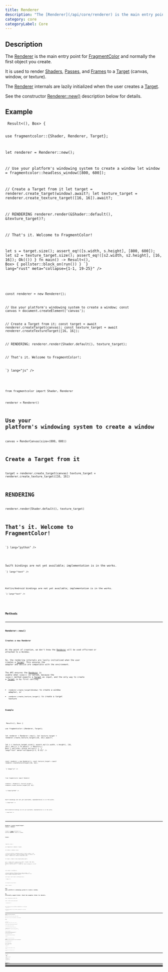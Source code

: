 ```yaml
---
title: Renderer
description: "The [Renderer](/api/core/renderer) is the main entry point for [FragmentColor](https://fragmentcolor.org) and normally the first object you create."
category: core
categoryLabel: Core
---
```



## Description

The [Renderer](/api/core/renderer) is the main entry point for
[FragmentColor](https://fragmentcolor.org) and normally the first object you create.

It is used to render
[Shaders](/api/core/shader),
[Passes](/api/core/pass), and
[Frames](/api/core/frame)
to a [Target](/api/core/target) (canvas, window, or texture).

The [Renderer](/api/core/renderer) internals are lazily initialized
when the user creates a [Target](/api/core/target).

See the constructor [Renderer::new()](/api/core/renderer/#renderernew)
description below for details.



## Example

<Tabs>

<TabItem label="Rust">
<Code
code={`
async fn run() -> Result<(), Box<dyn std::error::Error>> {

use fragmentcolor::{Shader, Renderer, Target};

let renderer = Renderer::new();

// Use your platform's windowing system to create a window
let window = fragmentcolor::headless_window([800, 600]);

// Create a Target from it
let target = renderer.create_target(window).await?;
let texture_target = renderer.create_texture_target([16, 16]).await?;

// RENDERING
renderer.render(&Shader::default(), &texture_target)?;

// That's it. Welcome to FragmentColor!

let s = target.size();
assert_eq!([s.width, s.height], [800, 600]);
let s2 = texture_target.size();
assert_eq!([s2.width, s2.height], [16, 16]);
Ok(())
}
fn main() -> Result<(), Box<dyn std::error::Error>> { pollster::block_on(run()) }
`}
lang="rust" meta="collapse={1-1, 19-25}"
/>

</TabItem>

<TabItem label="JavaScript">
<Code
code={`


const renderer = new Renderer();

// Use your platform's windowing system to create a window;
const canvas = document.createElement('canvas');

// Create a Target from it;
const target = await renderer.createTarget(canvas);
const texture_target = await renderer.createTextureTarget([16, 16]);

// RENDERING;
renderer.render(Shader.default(), texture_target);

// That's it. Welcome to FragmentColor!;

`}
lang="js"
/>

</TabItem>

<TabItem label="Python">
<Code
code={`
from rendercanvas.auto import RenderCanvas, loop

from fragmentcolor import Shader, Renderer

renderer = Renderer()

# Use your platform's windowing system to create a window
canvas = RenderCanvas(size=(800, 600))

# Create a Target from it
target = renderer.create_target(canvas)
texture_target = renderer.create_texture_target([16, 16])

# RENDERING
renderer.render(Shader.default(), texture_target)

# That's it. Welcome to FragmentColor!

`}
lang="python"
/>

</TabItem>

<TabItem label="Swift">
<Aside type="caution" title="Work in progress">Swift bindings are not yet available; implementation is in the works.</Aside>
<Code
code={`
// Swift placeholder â bindings WIP

`}
lang="text"
/>

</TabItem>

<TabItem label="Kotlin">
<Aside type="caution" title="Work in progress">Kotlin/Android bindings are not yet available; implementation is in the works.</Aside>
<Code
code={`
// Kotlin placeholder â bindings WIP

`}
lang="text"
/>

</TabItem>

</Tabs>


## Methods


---

### Renderer::new()

#### Creates a new Renderer

At the point of creation, we don't know the [Renderer](/api/core/renderer) will be used offscreen or attached to a Window.

So, the rendering internals are lazily initialized
when the user creates a [Target](/api/core/target).
This ensures the adapter and device are compatible with the environment.

The API ensures the [Renderer](/api/core/renderer) is usable when `render()` is called,
because the `render()` method expects a [Target](/api/core/target) as input, and
the only way to create a [Target](/api/core/target)
is by first calling:

- `renderer.create_target(Window)` to create a window adapter, or
- `renderer.create_texture_target()` to create a target texture

#### Example

<Tabs>

<TabItem label="Rust">
<Code
code={`
async fn run() -> Result<(), Box<dyn std::error::Error>> {

use fragmentcolor::{Renderer, Target};

let renderer = Renderer::new();
let texture_target = renderer.create_texture_target([16, 16]).await?;

let s = texture_target.size();
assert_eq!([s.width, s.height], [16, 16]);
Ok(())
}
fn main() -> Result<(), Box<dyn std::error::Error>> { pollster::block_on(run()) }
`}
lang="rust" meta="collapse={1-1, 8-12}"
/>

</TabItem>

<TabItem label="JavaScript">
<Code
code={`


const renderer = new Renderer();
const texture_target = await renderer.createTextureTarget([16, 16]);

`}
lang="js"
/>

</TabItem>

<TabItem label="Python">
<Code
code={`

from fragmentcolor import Renderer

renderer = Renderer()
texture_target = renderer.create_texture_target([16, 16])

`}
lang="python"
/>

</TabItem>

<TabItem label="Swift">
<Aside type="caution" title="Work in progress">Swift bindings are not yet available; implementation is in the works.</Aside>
<Code
code={`
// Swift placeholder â bindings WIP

`}
lang="text"
/>

</TabItem>

<TabItem label="Kotlin">
<Aside type="caution" title="Work in progress">Kotlin/Android bindings are not yet available; implementation is in the works.</Aside>
<Code
code={`
// Kotlin placeholder â bindings WIP

`}
lang="text"
/>

</TabItem>

</Tabs>


---

### Renderer::create_target(target: Canvas | Window)

Creates a [Target](/api/core/target) attached to a platform-specific canvas or window.

#### Example

<Tabs>

<TabItem label="Rust">
<Code
code={`
async fn run() -> Result<(), Box<dyn std::error::Error>> {

use fragmentcolor::{Renderer, Target};

let renderer = Renderer::new();

// Use your platform's windowing system to create a window.
// We officially support Winit. Check the examples folder for details.
let window = fragmentcolor::headless_window([800, 600]);

let target = renderer.create_target(window).await?;

let s = target.size();
assert_eq!([s.width, s.height], [800, 600]);
Ok(())
}
fn main() -> Result<(), Box<dyn std::error::Error>> { pollster::block_on(run()) }
`}
lang="rust" meta="collapse={1-1, 13-17}"
/>

</TabItem>

<TabItem label="JavaScript">
<Code
code={`


const renderer = new Renderer();

// Use your platform's windowing system to create a window.;
// We officially support Winit. Check the examples folder for details.;
const canvas = document.createElement('canvas');

const target = await renderer.createTarget(canvas);

`}
lang="js"
/>

</TabItem>

<TabItem label="Python">
<Code
code={`
from rendercanvas.auto import RenderCanvas, loop

from fragmentcolor import Renderer

renderer = Renderer()

# Use your platform's windowing system to create a window.
# We officially support Winit. Check the examples folder for details.
canvas = RenderCanvas(size=(800, 600))

target = renderer.create_target(canvas)

`}
lang="python"
/>

</TabItem>

<TabItem label="Swift">
<Aside type="caution" title="Work in progress">Swift bindings are not yet available; implementation is in the works.</Aside>
<Code
code={`
// Swift placeholder â bindings WIP

`}
lang="text"
/>

</TabItem>

<TabItem label="Kotlin">
<Aside type="caution" title="Work in progress">Kotlin/Android bindings are not yet available; implementation is in the works.</Aside>
<Code
code={`
// Kotlin placeholder â bindings WIP

`}
lang="text"
/>

</TabItem>

</Tabs>


---

### Renderer::create_texture_target(size: [u32; 2])

Render to an offscreen texture without a Window or Canvas.

This is useful for tests, server-side rendering, or running examples in CI.

#### Example

<Tabs>

<TabItem label="Rust">
<Code
code={`
async fn run() -> Result<(), Box<dyn std::error::Error>> {

use fragmentcolor::{Renderer, Shader, Target};
let renderer = Renderer::new();

// Create an offscreen texture target with a size of 64x64 pixels.
let target = renderer.create_texture_target([64, 64]).await?;

renderer.render(&Shader::default(), &target)?;

// get the rendered image
let image = target.get_image();

// RGBA8
assert_eq!(image.len(), 64 * 64 * 4);
Ok(())
}
fn main() -> Result<(), Box<dyn std::error::Error>> { pollster::block_on(run()) }
`}
lang="rust" meta="collapse={1-1, 14-18}"
/>

</TabItem>

<TabItem label="JavaScript">
<Code
code={`

const renderer = new Renderer();

// Create an offscreen texture target with a size of 64x64 pixels.;
const target = await renderer.createTextureTarget([64, 64]);

renderer.render(Shader.default(), target);

// get the rendered image;
const image = target.getImage();

`}
lang="js"
/>

</TabItem>

<TabItem label="Python">
<Code
code={`

from fragmentcolor import Renderer, Shader
renderer = Renderer()

# Create an offscreen texture target with a size of 64x64 pixels.
target = renderer.create_texture_target([64, 64])

renderer.render(Shader.default(), target)

# get the rendered image
image = target.get_image()

`}
lang="python"
/>

</TabItem>

<TabItem label="Swift">
<Aside type="caution" title="Work in progress">Swift bindings are not yet available; implementation is in the works.</Aside>
<Code
code={`
// Swift placeholder â bindings WIP

`}
lang="text"
/>

</TabItem>

<TabItem label="Kotlin">
<Aside type="caution" title="Work in progress">Kotlin/Android bindings are not yet available; implementation is in the works.</Aside>
<Code
code={`
// Kotlin placeholder â bindings WIP

`}
lang="text"
/>

</TabItem>

</Tabs>


---

### Renderer::create_texture

Create a [Texture](/api/core/texture) from various inputs.

- Rust: `create_texture(input)` infers from encoded bytes or file path; use `create_texture_with(input, Some(size), Some(format))` for raw pixel bytes.
- JS: `await renderer.createTexture(input)` accepts `Uint8Array` bytes, string URL/path, or a CSS selector/HTMLImageElement
- Python: `renderer.create_texture(input)` accepts `bytes`, `str` path, or a NumPy ndarray shaped `[H, W, C]` where C=1/3/4.

#### Example

<Tabs>

<TabItem label="Rust">
<Code
code={`
async fn run() -> Result<(), Box<dyn std::error::Error>> {
use fragmentcolor::Renderer;
let renderer = Renderer::new();
// Load encoded image bytes (PNG/JPEG) or use a file path
let bytes = std::fs::read("logo.png")?;
let tex = renderer.create_texture(&bytes).await?;
_ = tex.size();
Ok(())
}
fn main() -> Result<(), Box<dyn std::error::Error>> { pollster::block_on(run()) }
`}
lang="rust" meta="collapse={1-1, 7-10}"
/>

</TabItem>

<TabItem label="JavaScript">
<Code
code={`
const renderer = new Renderer();
// Load encoded image bytes (PNG/JPEG) or use a file path;
const bytes = std.fs.read("logo.png");
const tex = await renderer.createTexture(bytes);
`}
lang="js"
/>

</TabItem>

<TabItem label="Python">
<Code
code={`
from fragmentcolor import Renderer
renderer = Renderer()
# Load encoded image bytes (PNG/JPEG) or use a file path
bytes = std.fs.read("logo.png")
tex = renderer.create_texture(bytes)
`}
lang="python"
/>

</TabItem>

<TabItem label="Swift">
<Aside type="caution" title="Work in progress">Swift bindings are not yet available; implementation is in the works.</Aside>
<Code
code={`
// Swift placeholder: bindings WIP

`}
lang="text"
/>

</TabItem>

<TabItem label="Kotlin">
<Aside type="caution" title="Work in progress">Kotlin/Android bindings are not yet available; implementation is in the works.</Aside>
<Code
code={`
// Kotlin placeholder: bindings WIP

`}
lang="text"
/>

</TabItem>

</Tabs>


---

### Renderer::create_texture_with_size

Create a [Texture](/api/core/texture) from various inputs.

- Rust: `create_texture(input)` infers from encoded bytes or file path; use `create_texture_with(input, Some(size), Some(format))` for raw pixel bytes.
- JS: `await renderer.createTexture(input)` accepts `Uint8Array` bytes, string URL/path, or a CSS selector/HTMLImageElement
- Python: `renderer.create_texture(input)` accepts `bytes`, `str` path, or a NumPy ndarray shaped `[H, W, C]` where C=1/3/4.

#### Example

<Tabs>

<TabItem label="Rust">
<Code
code={`
async fn run() -> Result<(), Box<dyn std::error::Error>> {
use fragmentcolor::{Renderer, Size};
let renderer = Renderer::new();
let pixels: Vec<u8> = vec![
    255,0,0,255,   0,255,0,255,
    0,0,255,255,   255,255,255,255,
];
let tex = renderer.create_texture_with_size(&pixels, [2, 2]).await?;
_ = tex.size();
Ok(())
}
fn main() -> Result<(), Box<dyn std::error::Error>> { pollster::block_on(run()) }
`}
lang="rust" meta="collapse={1-1, 9-12}"
/>

</TabItem>

<TabItem label="JavaScript">
<Code
code={`
const renderer = new Renderer();
const pixels = [;
    255,0,0,255,   0,255,0,255,;
    0,0,255,255,   255,255,255,255,;
];
const tex = await renderer.createTextureWithSize(pixels, [2, 2]);
`}
lang="js"
/>

</TabItem>

<TabItem label="Python">
<Code
code={`
from fragmentcolor import Renderer, Size
renderer = Renderer()
pixels = [
    255,0,0,255,   0,255,0,255,
    0,0,255,255,   255,255,255,255,
]
tex = renderer.create_texture_with_size(pixels, [2, 2])
`}
lang="python"
/>

</TabItem>

<TabItem label="Swift">
<Aside type="caution" title="Work in progress">Swift bindings are not yet available; implementation is in the works.</Aside>
<Code
code={`
// Swift placeholder: bindings WIP

`}
lang="text"
/>

</TabItem>

<TabItem label="Kotlin">
<Aside type="caution" title="Work in progress">Kotlin/Android bindings are not yet available; implementation is in the works.</Aside>
<Code
code={`
// Kotlin placeholder: bindings WIP

`}
lang="text"
/>

</TabItem>

</Tabs>


---

### Renderer::create_texture_with_format

Create a [Texture](/api/core/texture) from various inputs.

- Rust: `create_texture(input)` infers from encoded bytes or file path; use `create_texture_with(input, Some(size), Some(format))` for raw pixel bytes.
- JS: `await renderer.createTexture(input)` accepts `Uint8Array` bytes, string URL/path, or a CSS selector/HTMLImageElement
- Python: `renderer.create_texture(input)` accepts `bytes`, `str` path, or a NumPy ndarray shaped `[H, W, C]` where C=1/3/4.

#### Example

<Tabs>

<TabItem label="Rust">
<Code
code={`
async fn run() -> Result<(), Box<dyn std::error::Error>> {
use fragmentcolor::{Renderer, Size, TextureFormat};
let renderer = Renderer::new();
let bytes = std::fs::read("logo.png")?;
let tex = renderer.create_texture_with_format(&bytes, TextureFormat::Rgba).await?;
_ = tex.size();
Ok(())
}
fn main() -> Result<(), Box<dyn std::error::Error>> { pollster::block_on(run()) }
`}
lang="rust" meta="collapse={1-1, 6-9}"
/>

</TabItem>

<TabItem label="JavaScript">
<Code
code={`
const renderer = new Renderer();
const bytes = std.fs.read("logo.png");
const tex = await renderer.createTextureWithFormat(bytes, TextureFormat.Rgba);
`}
lang="js"
/>

</TabItem>

<TabItem label="Python">
<Code
code={`
from fragmentcolor import Renderer, Size, TextureFormat
renderer = Renderer()
bytes = std.fs.read("logo.png")
tex = renderer.create_texture_with_format(bytes, TextureFormat.Rgba)
`}
lang="python"
/>

</TabItem>

<TabItem label="Swift">
<Aside type="caution" title="Work in progress">Swift bindings are not yet available; implementation is in the works.</Aside>
<Code
code={`
// Swift placeholder: bindings WIP

`}
lang="text"
/>

</TabItem>

<TabItem label="Kotlin">
<Aside type="caution" title="Work in progress">Kotlin/Android bindings are not yet available; implementation is in the works.</Aside>
<Code
code={`
// Kotlin placeholder: bindings WIP

`}
lang="text"
/>

</TabItem>

</Tabs>


---

### Renderer::create_texture_with

Create a [Texture](/api/core/texture) from various inputs.

- Rust: `create_texture(input)` infers from encoded bytes or file path; use `create_texture_with(input, Some(size), Some(format))` for raw pixel bytes.
- JS: `await renderer.createTexture(input)` accepts `Uint8Array` bytes, string URL/path, or a CSS selector/HTMLImageElement
- Python: `renderer.create_texture(input)` accepts `bytes`, `str` path, or a NumPy ndarray shaped `[H, W, C]` where C=1/3/4.

#### Example

<Tabs>

<TabItem label="Rust">
<Code
code={`
async fn run() -> Result<(), Box<dyn std::error::Error>> {
use fragmentcolor::{Renderer, Size};
let renderer = Renderer::new();
let pixels: Vec<u8> = vec![
    255,0,0,255,   0,255,0,255,
    0,0,255,255,   255,255,255,255,
];
let tex = renderer.create_texture_with(&pixels, Size::from([2, 2])).await?;
_ = tex.size();
Ok(())
}
fn main() -> Result<(), Box<dyn std::error::Error>> { pollster::block_on(run()) }
`}
lang="rust" meta="collapse={1-1, 9-12}"
/>

</TabItem>

<TabItem label="JavaScript">
<Code
code={`
const renderer = new Renderer();
const pixels = [;
    255,0,0,255,   0,255,0,255,;
    0,0,255,255,   255,255,255,255,;
];
const tex = await renderer.createTextureWith(pixels, Size.from([2, 2]));
`}
lang="js"
/>

</TabItem>

<TabItem label="Python">
<Code
code={`
from fragmentcolor import Renderer, Size
renderer = Renderer()
pixels = [
    255,0,0,255,   0,255,0,255,
    0,0,255,255,   255,255,255,255,
]
tex = renderer.create_texture_with(pixels, Size.from([2, 2]))
`}
lang="python"
/>

</TabItem>

<TabItem label="Swift">
<Aside type="caution" title="Work in progress">Swift bindings are not yet available; implementation is in the works.</Aside>
<Code
code={`
// Swift placeholder: bindings WIP

`}
lang="text"
/>

</TabItem>

<TabItem label="Kotlin">
<Aside type="caution" title="Work in progress">Kotlin/Android bindings are not yet available; implementation is in the works.</Aside>
<Code
code={`
// Kotlin placeholder: bindings WIP

`}
lang="text"
/>

</TabItem>

</Tabs>


---

### Renderer::create_storage_texture

Create a storage-class texture for compute or image store/load.

- Default usage: STORAGE_BINDING | TEXTURE_BINDING | COPY_{SRC,DST}

#### Example

<Tabs>

<TabItem label="Rust">
<Code
code={`
async fn run() -> Result<(), Box<dyn std::error::Error>> {

use fragmentcolor::{Renderer, TextureFormat};

let r = Renderer::new();
let tex = r.create_storage_texture([64, 64], TextureFormat::Rgba, None).await?;

_ = tex;
Ok(())
}
fn main() -> Result<(), Box<dyn std::error::Error>> { pollster::block_on(run()) }
`}
lang="rust" meta="collapse={1-1, 8-11}"
/>

</TabItem>

<TabItem label="JavaScript">
<Code
code={`


const r = new Renderer();
const tex = await r.createStorageTexture([64, 64], TextureFormat.Rgba, None);

`}
lang="js"
/>

</TabItem>

<TabItem label="Python">
<Code
code={`

from fragmentcolor import Renderer, TextureFormat

r = Renderer()
tex = r.create_storage_texture([64, 64], TextureFormat.Rgba, None)

`}
lang="python"
/>

</TabItem>

<TabItem label="Swift">
<Aside type="caution" title="Work in progress">Swift bindings are not yet available; implementation is in the works.</Aside>
<Code
code={`
// Swift placeholder: bindings WIP

`}
lang="text"
/>

</TabItem>

<TabItem label="Kotlin">
<Aside type="caution" title="Work in progress">Kotlin/Android bindings are not yet available; implementation is in the works.</Aside>
<Code
code={`
// Kotlin placeholder: bindings WIP

`}
lang="text"
/>

</TabItem>

</Tabs>


---

### Renderer::create_depth_texture

Create a depth texture using `Depth32Float`.

#### Example

<Tabs>

<TabItem label="Rust">
<Code
code={`
use fragmentcolor::Renderer;
let r = Renderer::new();
let depth = r.create_depth_texture([800, 600]);
`}
lang="rust"
/>

</TabItem>

<TabItem label="JavaScript">
<Code
code={`
const r = new Renderer();
const depth = r.createDepthTexture([800, 600]);
`}
lang="js"
/>

</TabItem>

<TabItem label="Python">
<Code
code={`
from fragmentcolor import Renderer
r = Renderer()
depth = r.create_depth_texture([800, 600])
`}
lang="python"
/>

</TabItem>

<TabItem label="Swift">
<Aside type="caution" title="Work in progress">Swift bindings are not yet available; implementation is in the works.</Aside>
<Code
code={`
// Swift placeholder: bindings WIP

`}
lang="text"
/>

</TabItem>

<TabItem label="Kotlin">
<Aside type="caution" title="Work in progress">Kotlin/Android bindings are not yet available; implementation is in the works.</Aside>
<Code
code={`
// Kotlin placeholder: bindings WIP

`}
lang="text"
/>

</TabItem>

</Tabs>


---

### Renderer::render(renderable: Shader | Pass | Frame, target: Target)

Renders the given object to the given [Target](/api/core/target).

#### Example

<Tabs>

<TabItem label="Rust">
<Code
code={`
async fn run() -> Result<(), Box<dyn std::error::Error>> {

use fragmentcolor::{Renderer, Shader};

let renderer = Renderer::new();
let target = renderer.create_texture_target([10, 10]).await?;
let shader = Shader::default();

renderer.render(&shader, &target)?;

Ok(())
}
fn main() -> Result<(), Box<dyn std::error::Error>> { pollster::block_on(run()) }
`}
lang="rust" meta="collapse={1-1, 11-13}"
/>

</TabItem>

<TabItem label="JavaScript">
<Code
code={`


const renderer = new Renderer();
const target = await renderer.createTextureTarget([10, 10]);
const shader = Shader.default();

renderer.render(shader, target);

`}
lang="js"
/>

</TabItem>

<TabItem label="Python">
<Code
code={`

from fragmentcolor import Renderer, Shader

renderer = Renderer()
target = renderer.create_texture_target([10, 10])
shader = Shader.default()

renderer.render(shader, target)

`}
lang="python"
/>

</TabItem>

<TabItem label="Swift">
<Aside type="caution" title="Work in progress">Swift bindings are not yet available; implementation is in the works.</Aside>
<Code
code={`
// Swift placeholder â bindings WIP

`}
lang="text"
/>

</TabItem>

<TabItem label="Kotlin">
<Aside type="caution" title="Work in progress">Kotlin/Android bindings are not yet available; implementation is in the works.</Aside>
<Code
code={`
// Kotlin placeholder â bindings WIP

`}
lang="text"
/>

</TabItem>

</Tabs>
